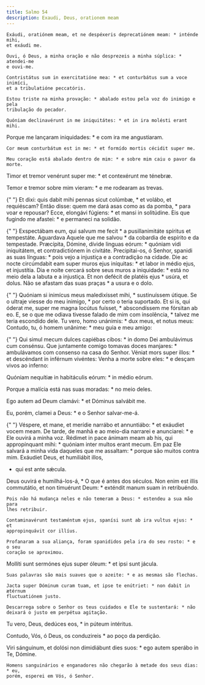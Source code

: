 ```yaml
---
title: Salmo 54
description: Exaudi, Deus, orationem meam
---
```


<div class="side-by-side not-content">

    Exáudi, oratiónem meam, et ne despéxeris deprecatiónem meam: * inténde mihi,
    et exáudi me.

    Ouvi, ó Deus, a minha oração e não desprezeis a minha súplica: * atendei-me
    e ouvi-me.

    Contristátus sum in exercitatióne mea: * et conturbátus sum a voce inimíci,
    et a tribulatióne peccatóris.

    Estou triste na minha provação: * abalado estou pela voz do inimigo e pela
    tribulação do pecador.

    Quóniam declinavérunt in me iniquitátes: * et in ira molésti erant mihi.

Porque me lançaram iniquidades: \* e com ira me angustiaram.

    Cor meum conturbátum est in me: * et formído mortis cécidit super me.

    Meu coração está abalado dentro de mim: * e sobre mim caiu o pavor da morte.

Timor et tremor venérunt super me: \* et contexérunt me ténebræ.</span>

Temor e tremor sobre mim vieram: \* e me rodearam as trevas.

{" "}
<span>
  Et dixi: quis dabit mihi pennas sicut colúmbæ, * et volábo, et requiéscam?
  Então disse: quem me dará asas como as da pomba, * para voar e repousar? Ecce,
  elongávi fúgiens: * et mansi in solitúdine.
</span>
Eis que fugindo me afastei: * e permaneci na solidão.

{" "}
<span>
  Exspectábam eum, qui salvum me fecit * a pusillanimitáte spíritus et
  tempestáte. Aguardava Aquele que me salvou * da cobardia de espírito e da
  tempestade. Præcípita, Dómine, dívide linguas eórum: * quóniam vidi
  iniquitátem, et contradictiónem in civitáte. Precipitai-os, ó Senhor, spanidi
  as suas línguas: * pois vejo a injustiça e a contradição na cidade. Die ac
  nocte circúmdabit eam super muros ejus iníquitas: * et labor in médio ejus, et
  injustítia. Dia e noite cercará sobre seus muros a iniquidade: * está no meio
  dela a labuta e a injustiça. Et non defécit de platéis ejus * usúra, et dolus.
</span>
Não se afastam das suas praças * a usura e o dolo.

{" "}
<span>
  Quóniam si inimícus meus maledixísset mihi, * sustinuíssem útique. Se o
  ultraje viesse do meu inimigo, * por certo o teria suportado. Et si is, qui
  óderat me, super me magna locútus fuísset, * abscondíssem me fórsitan ab eo.
  E, se o que me odiava tivesse falado de mim com insolência, * talvez me teria
  escondido dele. Tu vero, homo unánimis: * dux meus, et notus meus:
</span>
Contudo, tu, ó homem unânime: * meu guia e meu amigo:

{" "}
<span>
  Qui simul mecum dulces capiébas cibos: * in domo Dei ambulávimus cum consénsu.
  Que juntamente comigo tomavas doces manjares: * ambulávamos com consenso na
  casa do Senhor. Véniat mors super illos: * et descéndant in inférnum vivéntes:
</span>
Venha a morte sobre eles: * e desçam vivos ao inferno:

Quóniam nequítiæ in habitáculis eórum: \* in médio eórum.

Porque a malícia está nas suas moradas: \* no meio deles.

Ego autem ad Deum clamávi: \* et Dóminus salvábit me.

Eu, porém, clamei a Deus: \* e o Senhor salvar-me-á.

{" "}
<span>
  Véspere, et mane, et merídie narrábo et annuntiábo: * et exáudiet vocem meam.
  De tarde, de manhã e ao meio-dia narrarei e anunciarei: * e Ele ouvirá a minha
  voz. Rédimet in pace ánimam meam ab his, qui appropínquant mihi: * quóniam
  inter multos erant mecum. Em paz Ele salvará a minha vida daqueles que me
  assaltam: * porque são muitos contra mim. Exáudiet Deus, et humiliábit illos,
  * qui est ante sǽcula.
</span>
Deus ouvirá e humilhá-los-á, * O que é antes dos séculos.

  <span>
    Non enim est illis commutátio, et non timuérunt Deum: * exténdit manum suam
    in retribuéndo.
 
    Pois não há mudança neles e não temeram a Deus: * estendeu a sua mão para
    lhes retribuir.
 
    Contaminavérunt testaméntum ejus, spanísi sunt ab ira vultus ejus: * et
    appropinquávit cor illíus.
 
    Profanaram a sua aliança, foram spanididos pela ira do seu rosto: * e o seu
    coração se aproximou.

Mollíti sunt sermónes ejus super óleum: \* et ipsi sunt jácula.

    Suas palavras são mais suaves que o azeite: * e as mesmas são flechas.

    Jacta super Dóminum curam tuam, et ipse te enútriet: * non dabit in ætérnum
    fluctuatiónem justo.

    Descarrega sobre o Senhor os teus cuidados e Ele te sustentará: * não
    deixará o justo em perpétua agitação.

Tu vero, Deus, dedúces eos, \* in púteum intéritus.</span>

Contudo, Vós, ó Deus, os conduzireis \* ao poço da perdição.

  <span>
    Viri sánguinum, et dolósi non dimidiábunt dies suos: * ego autem sperábo in
    Te, Dómine.
 
    Homens sanguinários e enganadores não chegarão à metade dos seus dias: * eu,
    porém, esperei em Vós, ó Senhor.

</div>
